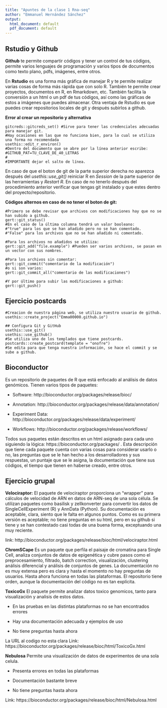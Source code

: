 ```yaml
---
title: "Apuntes de la clase 1 Rna-seq"
author: "Emmanuel Hernández Sánchez"
output:
  html_document: default
  pdf_document: default
---
```

## Rstudio y Github
**Github** te permite compartir códigos y tener un control de tus códigos, permite varios lenguajes de programación y varios tipos de documentos como texto plano, pdfs, imágenes, entre otros.

En **Rstudio** es una forma más gráfica de manejar R y te permite realizar varias cosas de forma más rápida que con solo R. También te permite crear proyectos, documentos en R, en Rmarkdown, etc. También facilita la conversión a un html o un pdf de tus códigos, así como las gráficas de estos a imágenes que puedes almacenar. Otra ventaja de Rstudio es que puedes crear repositorios locales de git y después subirlos a github.

**Error al crear un repositorio y alternativa**

```
gitcreds::gitcreds_set() #Sirve para tener las credenciales adecuadas para manejar git.
#Hay ocasiones en las que no funciona bien, para lo cual se utiliza una forma no recomendada
usethis::edit_r_environ()
#Dentro del documento que se abre por la línea anterior escribe: 
#GITHUB_PAT=TU_CLAVE_DE_40_LETRAS
#
#IMPORTANTE dejar el salto de línea.
```

En caso de que el boton de git de la parte superior derecha no aparezca después del *usethis::use_git()* reiniciar R en *Session* de la parte superior de las herramientas y *Restart R*. En caso de no tenerlo después del procedimiento anterior verificar que tengas git instalado y que estes dentro del proyecto/repositorio.

**Códigos alternos en caso de no tener el boton de git:**
```
#Primero se debe revisar que archivos con modificaciones hay que no se han subido a github.
gert::git_status()
#En el caso de la última columna tendrá un valor booleano: 
#"true" para los que se han añadido pero no se han comentado.
#"False" para los archivos que no se han añadido ni comentado.

#Para los archivos no añadidos se utiliza:
gert::git_add("file.example") #Pueden ser varios archivos, se pasan en un vector con sus nombres.

#Para los archivos sin comentar:
gert::git_commit("comentario de la modificación")
#o si son varios:
gert::git_commit_all("comentario de las modificaciones")

#Y por último para subir las modificaciones a github:
gert::git_push()
```


## Ejercicio postcards
```
#Creacion de nuestra página web, se utiliza nuestro usuario de github.
usethis::create_project("Emma00000.github.io")

## Configura Git y GitHub
usethis::use_git()
usethis::use_github()
#Se utiliza uno de los templados que tiene postcards.
postcards::create_postcard(template = "onofre")
#Se edita para que tenga nuestra información, se hace el commit y se sube a github.
```

## Bioconductor
Es un repositorio de paquetes de R que está enfocado al análisis de datos genómicos. Tienen varios tipos de paquetes:

- Software: http://bioconductor.org/packages/release/bioc/

- Annotation: http://bioconductor.org/packages/release/data/annotation/

- Experiment Data: http://bioconductor.org/packages/release/data/experiment/

- Workflows: http://bioconductor.org/packages/release/workflows/

Todos sus paquetes están descritos en un html asignado para cada uno siguiendo la lógica: https://bioconductor.org/packages/<pkg_name> . Esta descripción que tiene cada paquete cuenta con varias cosas para considerar usarlo o no, las preguntas que se le han hecho a los desarrolladores y sus respuestas, un puntaje que se le asigna, la documentación que tiene sus códigos, el tiempo que tienen en haberse creado, entre otros.

## Ejercicio grupal

**Velociraptor:**
El paquete de velociraptor proporciona un “wrapper” para cálculos de velocidad de ARN en datos de ARN-seq de una sola célula. Se utilizan paquetes como basilisk y zellkonverter para convertir los datos de SingleCellExperiment (R) y AnnData (Python). Su documentación es aceptable, clara, siento que le falta en algunos puntos. Como es su primera versión es aceptable; no tiene preguntas en su html, pero en su github si tiene y se han contestado casi todas de una buena forma, exceptuando una muy reciente.

link: http://bioconductor.org/packages/release/bioc/html/velociraptor.html

**ChromSCape**
Es un paquete que perfila el paisaje de cromatina para Single Cell, analiza conjuntos de datos de epigenética y cubre pasos como el preprocesamiento, filtrado, batch correction, visualización, clustering análisis diferencial y análisis de conjuntos de genes. 
La documentación no es muy extensa pero es clara y hasta el momento no hay preguntas de usuarios. Hasta ahora funciona en todas las plataformas.
El repositorio tiene orden, aunque la documentación del código no es tan explícita.

**ToxicoGx**
El paquete permite analizar datos toxico genomicos, tanto para visualización y analisis de estos datos. 

- En las pruebas en las distintas plataformas no se han encontrados errores

- Hay una documentación adecuada y ejemplos de uso

- No tiene preguntas hasta ahora

La URL al codigo no esta clara
Link: https://bioconductor.org/packages/release/bioc/html/ToxicoGx.html

**Nebulosa**
Permite una visualización de datos de experimentos de una sola celula.

- Presenta errores en todas las plataformas

- Documentación bastante breve

- No tiene preguntas hasta ahora

Link: https://bioconductor.org/packages/release/bioc/html/Nebulosa.html


